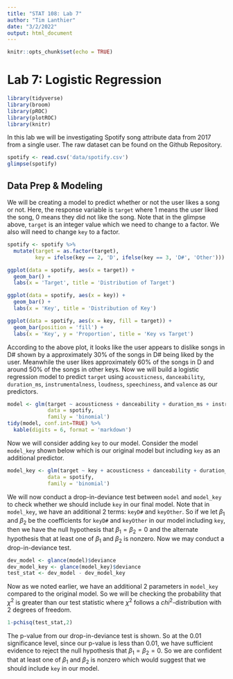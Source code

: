 ```yaml
---
title: "STAT 108: Lab 7"
author: "Tim Lanthier"
date: "3/2/2022"
output: html_document
---
```


```r
knitr::opts_chunk$set(echo = TRUE)
```

# Lab 7: Logistic Regression
```r
library(tidyverse)
library(broom)
library(pROC)
library(plotROC)
library(knitr)
```

In this lab we will be investigating Spotify song attribute data from 2017 from a single user. The raw dataset can be found on the Github Repository.

```r
spotify <- read.csv('data/spotify.csv')
glimpse(spotify)
```


## Data Prep & Modeling

We will be creating a model to predict whether or not the user likes a song or not. Here, the response variable is `target` where 1 means the user liked the song, 0 means they did not like the song. Note that in the glimpse above, `target` is an integer value which we need to change to a factor. We also will need to change `key` to a factor.

```r
spotify <- spotify %>%
  mutate(target = as.factor(target), 
         key = ifelse(key == 2, 'D', ifelse(key == 3, 'D#', 'Other')))
```

```r
ggplot(data = spotify, aes(x = target)) +
  geom_bar() +
  labs(x = 'Target', title = 'Distribution of Target')

ggplot(data = spotify, aes(x = key)) +
  geom_bar() +
  labs(x = 'Key', title = 'Distribution of Key')

ggplot(data = spotify, aes(x = key, fill = target)) +
  geom_bar(position = 'fill') +
  labs(x = 'Key', y = 'Proportion', title = 'Key vs Target')
```
According to the above plot, it looks like the user appears to dislike songs in D# shown by a approximately 30\% of the songs in D# being liked by the user. Meanwhile the user likes approximately 60\% of the songs in D and around 50% of the songs in other keys. Now we will build a logistic regression model to predict `target` using `acousticness`, `danceability`, `duration_ms`, `instrumentalness`, `loudness`, `speechiness`, and `valence` as our predictors.

```r
model <- glm(target ~ acousticness + danceability + duration_ms + instrumentalness + loudness + speechiness + valence,  
             data = spotify, 
             family = 'binomial')
tidy(model, conf.int=TRUE) %>%
  kable(digits = 6, format = 'markdown')
```
Now we will consider adding `key` to our model. Consider the model `model_key` shown below which is our original model but including `key` as an additional predictor.

```r
model_key <- glm(target ~ key + acousticness + danceability + duration_ms + instrumentalness + loudness + speechiness + valence,  
             data = spotify, 
             family = 'binomial')
```
We will now conduct a drop-in-deviance test between `model` and `model_key` to check whether we should include `key` in our final model. Note that in `model_key`, we have an additional 2 terms: `keyD#` and `keyOther`. So if we let $\beta_1$ and $\beta_2$ be the coefficients for `keyD#` and `keyOther` in our model including `key`, then we have the null hypothesis that $\beta_1 = \beta_2 = 0$ and the alternate hypothesis that at least one of $\beta_1$ and $\beta_2$ is nonzero. Now we may conduct a drop-in-deviance test.

```r
dev_model <- glance(model)$deviance
dev_model_key <- glance(model_key)$deviance
test_stat <- dev_model - dev_model_key
```

Now as we noted earlier, we have an additional 2 parameters in `model_key` compared to the original model. So we will be checking the probability that $\chi^2$ is greater than our test statistic where $\chi^2$ follows a $chi^2$-distribution with 2 degrees of freedom.

```r
1-pchisq(test_stat,2)
```

The p-value from our drop-in-deviance test is shown. So at the 0.01 significance level, since our p-value is less than 0.01, we have sufficient evidence to reject the null hypothesis that $\beta_1 = \beta_2 = 0$. So we are confident that at least one of $\beta_1$ and $\beta_2$ is nonzero which would suggest that we should include `key` in our model.

